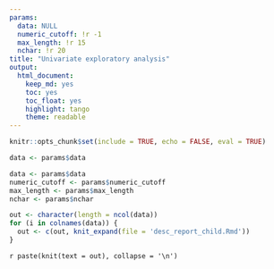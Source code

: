 ```yaml
---
params: 
  data: NULL
  numeric_cutoff: !r -1
  max_length: !r 15
  nchar: !r 20
title: "Univariate exploratory analysis"
output:
  html_document:
    keep_md: yes
    toc: yes
    toc_float: yes
    highlight: tango
    theme: readable
---
```


```r
knitr::opts_chunk$set(include = TRUE, echo = FALSE, eval = TRUE)
```

```r
data <- params$data
```

```r
data <- params$data
numeric_cutoff <- params$numeric_cutoff
max_length <- params$max_length
nchar <- params$nchar
```

```r
out <- character(length = ncol(data))
for (i in colnames(data)) {
  out <- c(out, knit_expand(file = 'desc_report_child.Rmd'))
}
```

`r paste(knit(text = out), collapse = '\n')`